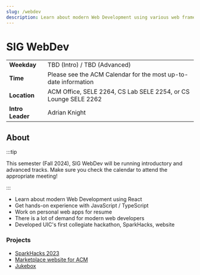 ```yaml
---
slug: /webdev
description: Learn about modern Web Development using various web frameworks. Get hands-on experience with JavaScript / TypeScript.
---
```


# SIG WebDev

|                  |                                                                 |
| ---------------- | --------------------------------------------------------------- |
| **Weekday**      | TBD (Intro) / TBD (Advanced)                                    |
| **Time**         | Please see the ACM Calendar for the most up-to-date information |
| **Location**     | ACM Office, SELE 2264, CS Lab SELE 2254, or CS Lounge SELE 2262 |
| **Intro Leader** | Adrian Knight                                                   |

## About

:::tip

This semester (Fall 2024), SIG WebDev will be running introductory and advanced tracks.
Make sure you check the calendar to attend the appropriate meeting!

:::

- Learn about modern Web Development using React
- Get hands-on experience with JavaScript / TypeScript
- Work on personal web apps for resume
- There is a lot of demand for modern web developers
- Developed UIC's first collegiate hackathon, SparkHacks, website

### Projects

- [SparkHacks 2023](https://github.com/acm-uic/sparkhacks-2023)
- [Marketplace website for ACM](https://github.com/acm-uic/marketplace)
- [Jukebox](https://github.com/acm-uic/Jukebox)
